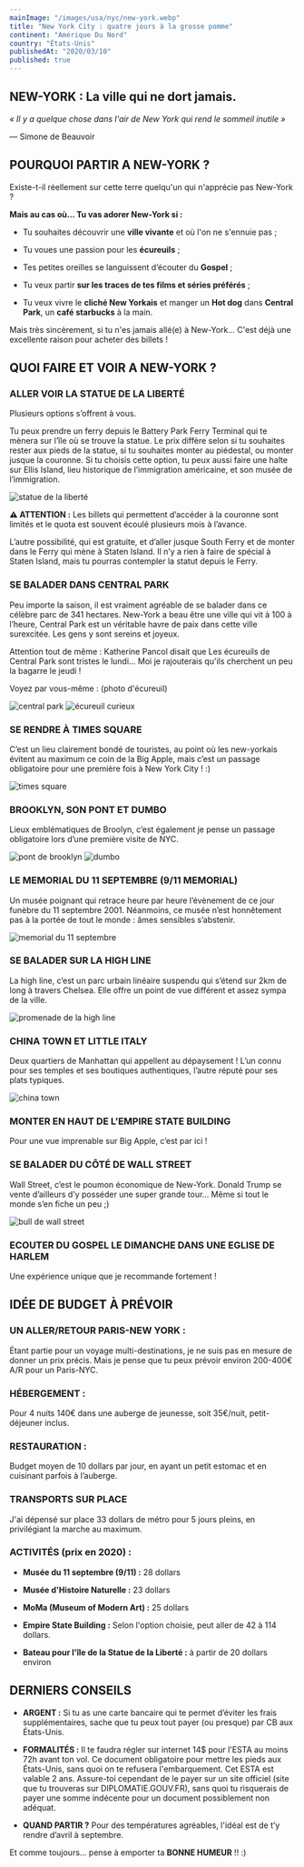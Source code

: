 ```yaml
---
mainImage: "/images/usa/nyc/new-york.webp"
title: "New York City : quatre jours à la grosse pomme"
continent: "Amérique Du Nord"
country: "États-Unis"
publishedAt: "2020/03/10"
published: true
---
```


## NEW-YORK : La ville qui ne dort jamais.

_« Il y a quelque chose dans l'air de New York qui rend le sommeil inutile »_

— Simone de Beauvoir



## POURQUOI PARTIR A NEW-YORK ?

Existe-t-il réellement sur cette terre quelqu'un qui n'apprécie pas New-York ?


**Mais au cas où... Tu vas adorer New-York si :**

- Tu souhaites découvrir une **ville vivante** et où l'on ne s'ennuie pas ;

- Tu voues une passion pour les **écureuils** ;

- Tes petites oreilles se languissent d’écouter du **Gospel** ;

- Tu veux partir **sur les traces de tes films et séries préférés** ;

- Tu veux vivre le **cliché New Yorkais** et manger un **Hot dog** dans **Central Park**, un **café starbucks** à la main.


Mais très sincèrement, si tu n'es jamais allé(e) à New-York... C'est déjà une excellente raison pour acheter des billets !




## QUOI FAIRE ET VOIR A NEW-YORK ?

### ALLER VOIR LA STATUE DE LA LIBERTÉ

Plusieurs options s’offrent à vous.

Tu peux prendre un ferry depuis le Battery Park Ferry Terminal qui te mènera sur l’île où se trouve la statue. Le prix diffère selon si tu souhaites rester aux pieds de la statue, si tu souhaites monter au piédestal, ou monter jusque la couronne. Si tu choisis cette option, tu peux aussi faire une halte sur Ellis Island, lieu historique de l’immigration américaine, et son musée de l’immigration.
<div className="flex">
  <img className= "w-1/2 mx-auto" src="/images/usa/nyc/liberty.webp" alt="statue de la liberté" />
</div>

**⚠️ ATTENTION :** Les billets qui permettent d’accéder à la couronne sont limités et le quota est souvent écoulé plusieurs mois à l’avance.


L’autre possibilité, qui est gratuite, et d’aller jusque South Ferry et de monter dans le Ferry qui mène à Staten Island. Il n’y a rien à faire de spécial à Staten Island, mais tu pourras contempler la statut depuis le Ferry.



### SE BALADER DANS CENTRAL PARK

Peu importe la saison, il est vraiment agréable de se balader dans ce célèbre parc de 341 hectares. New-York a beau être une ville qui vit à 100 à l’heure, Central Park est un véritable havre de paix dans cette ville surexcitée. Les gens y sont sereins et joyeux.


Attention tout de même : Katherine Pancol disait que Les écureuils de Central Park sont tristes le lundi... Moi je rajouterais qu'ils cherchent un peu la bagarre le jeudi ! 

Voyez par vous-même : (photo d'écureuil)
<div className="flex w-3/4">
  <img className= "w-1/2 mx-auto" src="/images/usa/nyc/central-park.webp" alt="central park" />
  <img className= "w-1/2 mx-auto" src="/images/usa/nyc/ecureuil.webp" alt="écureuil curieux" />
</div>


###  SE RENDRE À TIMES SQUARE

C’est un lieu clairement bondé de touristes, au point où les new-yorkais évitent au maximum ce coin de la Big Apple, mais c’est un passage obligatoire pour une première fois à New York City ! :)
<div className="flex">
  <img className= "w-1/2 mx-auto" src="/images/usa/nyc/times-square.webp" alt="times square" />
</div>


### BROOKLYN, SON PONT ET DUMBO

Lieux emblématiques de Broolyn, c’est également je pense un passage obligatoire lors d’une première visite de NYC.
<div className="flex w-3/4">
  <img className= "w-1/2 mx-auto" src="/images/usa/nyc/brooklyn.webp" alt="pont de brooklyn" />
  <img className= "w-1/2 mx-auto" src="/images/usa/nyc/dumbo.webp" alt="dumbo" />
</div>


### LE MEMORIAL DU 11 SEPTEMBRE (9/11 MEMORIAL)

Un musée poignant qui retrace heure par heure l’évènement de ce jour funèbre du 11 septembre 2001. Néanmoins, ce musée n’est honnêtement pas à la portée de tout le monde : âmes sensibles s’abstenir.
<div className="flex">
  <img className= "w-1/2 mx-auto" src="/images/usa/nyc/11sept2.webp" alt="memorial du 11 septembre" />
</div>


### SE BALADER SUR LA HIGH LINE

La high line, c’est un parc urbain linéaire suspendu qui s’étend sur 2km de long à travers Chelsea. Elle offre un point de vue différent et assez sympa de la ville.
<div className="flex">
  <img className= "w-1/2 mx-auto" src="/images/usa/nyc/highline.webp" alt="promenade de la high line" />
</div>



### CHINA TOWN ET LITTLE ITALY

Deux quartiers de Manhattan qui appellent au dépaysement ! L’un connu pour ses temples et ses boutiques authentiques, l’autre réputé pour ses plats typiques.
<div className="flex">
  <img className= "w-1/2 mx-auto" src="/images/usa/nyc/china-town.webp" alt="china town" />
</div>


### MONTER EN HAUT DE L’EMPIRE STATE BUILDING

Pour une vue imprenable sur Big Apple, c’est par ici !


### SE BALADER DU CÔTÉ DE WALL STREET

Wall Street, c’est le poumon économique de New-York. Donald Trump se vente d’ailleurs d’y posséder une super grande tour… Même si tout le monde s’en fiche un peu ;)
<div className="flex">
  <img className= "w-1/2 mx-auto" src="/images/usa/nyc/wallstreet.webp" alt="bull de wall street" />
</div>


### ECOUTER DU GOSPEL LE DIMANCHE DANS UNE EGLISE DE HARLEM

Une expérience unique que je recommande fortement !




## IDÉE DE BUDGET À PRÉVOIR

### UN ALLER/RETOUR PARIS-NEW YORK :
Étant partie pour un voyage multi-destinations, je ne suis pas en mesure de donner un prix précis. Mais je pense que tu peux prévoir environ 200-400€ A/R pour un Paris-NYC.



### HÉBERGEMENT :
Pour 4 nuits 140€ dans une auberge de jeunesse, soit 35€/nuit, petit-déjeuner inclus.



### RESTAURATION :
Budget moyen de 10 dollars par jour, en ayant un petit estomac et en cuisinant parfois à l’auberge.



### TRANSPORTS SUR PLACE
J'ai dépensé sur place 33 dollars de métro pour 5 jours pleins, en privilégiant la marche au maximum.



### ACTIVITÉS (prix en 2020) :
- **Musée du 11 septembre (9/11) :** 28 dollars

- **Musée d'Histoire Naturelle :** 23 dollars

- **MoMa (Museum of Modern Art) :** 25 dollars

- **Empire State Building :** Selon l'option choisie, peut aller de 42 à 114 dollars. 

- **Bateau pour l'île de la Statue de la Liberté :** à partir de 20 dollars environ




## DERNIERS CONSEILS

- **ARGENT :** Si tu as une carte bancaire qui te permet d’éviter les frais supplémentaires, sache que tu peux tout payer (ou presque) par CB aux États-Unis.

- **FORMALITÉS :** Il te faudra régler sur internet 14$ pour l'ESTA au moins 72h avant ton vol. Ce document obligatoire pour mettre les pieds aux États-Unis, sans quoi on te refusera l'embarquement. Cet ESTA est valable 2 ans. Assure-toi cependant de le payer sur un site officiel (site que tu trouveras sur DIPLOMATIE.GOUV.FR), sans quoi tu risquerais de payer une somme indécente pour un document possiblement non adéquat.

- **QUAND PARTIR ?** Pour des températures agréables, l'idéal est de t’y rendre d’avril à septembre.


Et comme toujours... pense à emporter ta **BONNE HUMEUR** !! :)